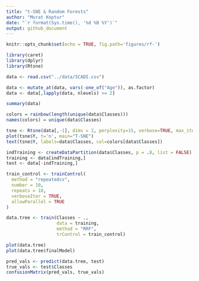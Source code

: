 ```yaml
---
title: "t-SNE & Random Forests"
author: "Murat Koptur"
date: "`r format(Sys.time(), '%d %B %Y')`"
output: github_document
---
```


```r
knitr::opts_chunk$set(echo = TRUE, fig.path='figures/rf-')
```

```r
library(caret)
library(dplyr)
library(Rtsne)
```

```r
data <- read.csv("../data/SCADI.csv")

data <- mutate_at(data, vars(-one_of("Age")), as.factor)
data <- data[,lapply(data, nlevels) >= 2]
```

```r
summary(data)
```

```r
colors = rainbow(length(unique(data$Classes)))
names(colors) = unique(data$Classes)
```

```r
tsne <- Rtsne(data[,-1], dims = 2, perplexity=15, verbose=TRUE, max_iter = 500)
plot(tsne$Y, t='n', main="T-SNE")
text(tsne$Y, labels=data$Classes, col=colors[data$Classes])
```

```r
indTraining <- createDataPartition(data$Classes, p = .8, list = FALSE)
training <- data[indTraining,]
test <- data[-indTraining,]
```

```r
train_control <- trainControl(
  method = "repeatedcv",
  number = 10,
  repeats = 10,
  verboseIter = TRUE,
  allowParallel = TRUE
)
```

```r
data.tree <- train(Classes ~ .,
                   data = training,
                   method = "RRF",
                   trControl = train_control)
```

```r
plot(data.tree)
plot(data.tree$finalModel)
```

```r
pred_vals <- predict(data.tree, test)
true_vals <- test$Classes
confusionMatrix(pred_vals, true_vals)
```

